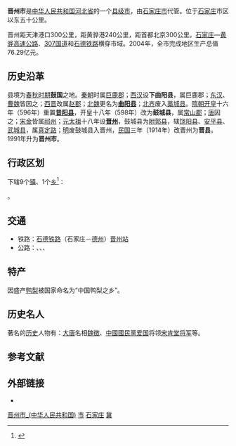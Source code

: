 {{About|中國河北省的一個县级市|韓國慶尚南道下轄的同名城市|晋州市 (韓國)|古代的州|晋州 (消歧义)}} 
{{Infobox China County
| county		= 晋州市
| Photo			= 
| Photoname		= 
| Pinyin		= Jìnzhōu Shì
| usedname		= 晋县
| nameorigin		= 
| map			= Jinzhou-Location.JPG
| mapsize		= 
| map_caption		= 晋州市在石家庄市的位置
| Belong		= [[河北省|河北省]][[石家庄市|石家庄市]]
| Types			= [[县级市|县级市]]
| admincode		= 130183
| founded		= 1991年11月
| seat			= [[晋州镇|晋州镇]] 
| officerTitle		= 
| officer		= 
| officerTitle2		= 
| officer2		= 
| division		= 10
| town			= 9
| township		= 1
| subdistrict		= 
| dialect		= 
| coordinate		= {{coord|38.034|N|115.044|E}}
| area			= 716
| area land		= 
| area water		= 
| census yr		= 2010
| pop			= 53.77万
| density		= 750.95人／平方公里
| GDP			= 142.14亿
| GDPPC			= 26554
| post code		= 052200
| phone code		= 311
| web			= www.jzchina.gov.cn
| web_title		= 晋州市人民政府
}}
'''晋州市'''是[[中华人民共和国|中华人民共和国]][[河北省|河北省]]的一个[[县级市|县级市]]，由[[石家庄市|石家庄市]]代管。位于[[石家庄|石家庄]]市区以东五十公里。

晋州距天津港口300公里，距黄骅港240公里，距首都北京300公里。[[石家庄|石家庄]]—[[黄骅|黄骅]][[高速公路|高速公路]]、[[307国道|307国道]]和[[石德铁路|石德铁路]]横穿市域。2004年，全市完成地区生产总值76.29亿元。

==历史沿革==
县境为[[春秋时期|春秋时期]]'''鼓国'''之地。[[秦朝|秦朝]]时属[[巨鹿郡|巨鹿郡]]；[[西汉|西汉]]设'''下曲阳县'''，属巨鹿郡；[[东汉|东汉]]、[[曹魏|曹魏]]皆因之；[[西晋|西晋]]改属[[邯鄲郡|赵郡]]；[[北魏|北魏]]更名为'''[[曲阳县_(北魏)|曲阳县]]'''；[[北齐|北齐]]废入[[藁城县|藁城县]]。[[隋朝|隋朝]][[开皇|开皇]]十六年（596年）重置'''[[昔阳县|昔阳县]]'''，开皇十八年（598年）改为'''鼓城县'''，属[[常山郡|常山郡]]；[[唐朝|唐]]因之；[[宋朝|宋]][[金朝|金]]皆属[[祁州|祁州]]；[[元太祖|元太祖]]十八年设'''[[晋州_(元朝)|晋州]]'''，鼓城县为[[附郭县|附郭县]]，辖[[饶阳县|饶阳县]]、[[安平县|安平县]]、[[武城县|武城县]]，属[[真定路|真定路]]；[[明朝|明]]废鼓城县入晋州，[[中華民國|民国]]三年（1914年）改晋州为'''晋县'''。1991年升为'''晋州市'''。

== 行政区划 ==
{{PAGENAMEBASE}}下辖9个[[行政建制镇|镇]]、1个[[乡_(中华人民共和国)|乡]]<ref>{{PRC admin/ref sgc|13/01/83}}</ref>：

{{PRC admin/children|13/01/83}}。

==交通==
*铁路：[[石德铁路|石德铁路]]（石家庄－[[德州市|德州]]）[[晋州站_(中国大陆)|晋州站]]
*公路：{{中国高速公路名|G1811}}、{{中国国道名|307}}、{{中国省道名|039|P=河北}}、{{中国省道名|392|P=河北}}

==特产==
因盛产[[鸭梨|鸭梨]]被国家命名为“中国鸭梨之乡”。

==历史名人==
著名的[[历史|历史]]人物有：[[唐朝|大唐]]名相[[魏徵|魏徵]]、[[中國國民黨|中國國民黨]][[爱国|爱国]]将领[[宋肯堂|宋肯堂]][[將軍_(軍銜)|将军]]等。

== 参考文献 ==
{{reflist}}

== 外部链接 ==
* {{Official website|http://www.jzchina.gov.cn/|name=晋州市人民政府}}

{{晋州市行政区划}}
{{石家庄市行政区划}}
{{河北行政区划}}

[[Category:晋州市_(中华人民共和国)|]]
[[Category:石家庄区县市|市]]
[[Category:河北县级市|石家庄]]
[[Category:中国小城市|冀]]